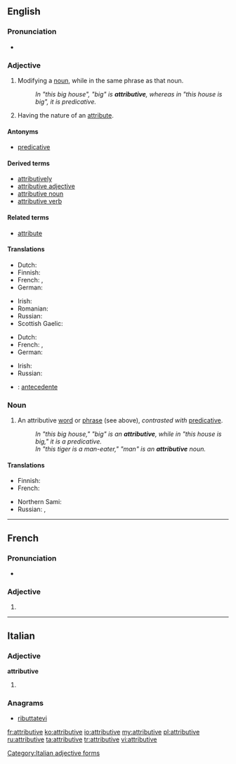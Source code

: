 ==English==

===Pronunciation===
* {{a|US}} {{IPA|/ə.ˈtrɪ.bju.tɪv/|/əˈtɹɪbjuɾɪv/}}

===Adjective===
{{en-adj}}

# {{context|grammar|of a word or phrase}} Modifying a [[noun]], while in the same phrase as that noun.
#: ''In "this big house", "big" is '''attributive''', whereas in "this house is big", it is predicative.''
# Having the nature of an [[attribute]].

====Antonyms====
* [[predicative]]

====Derived terms====
* [[attributively]]
* [[attributive adjective]]
* [[attributive noun]]
* [[attributive verb]]

====Related terms====
* [[attribute]]

====Translations====
{{trans-top|of, or being an attributive}}
* Dutch: {{t+|nl|attributief}}
* Finnish: {{t-|fi|attributiivinen}}
* French: {{t+|fr|attributif|m}}, {{t+|fr|attributive|f}}
* German: {{t+|de|attributiv}}
{{trans-mid}}
* Irish: {{t-|ga|aitreabúideach}}
* Romanian: {{t-|ro|atributiv|m|n}}
* Russian: {{t+|ru|определительный|tr=opredelítel'nyj}}
* Scottish Gaelic: {{t-|gd|buaidh-aithriseach}}
{{trans-bottom}}

{{trans-top|having the nature of an attribute}}
* Dutch: {{t+|nl|attributief}}
* French: {{t+|fr|attributif|m}}, {{t+|fr|attributive|f}}
* German: {{t+|de|attributiv}}
{{trans-mid}}
* Irish: {{t-|ga|cáilíochta}}
* Russian: {{t+|ru|атрибутивный|tr=atributívnyj}}
{{trans-bottom}}

{{checktrans-top}}
* {{ttbc|es}}: [[antecedente]]
{{trans-bottom}}

===Noun===
{{wikipedia}}
{{en-noun}}

# {{context|grammar}} An attributive [[word]] or [[phrase]] (see above), ''contrasted with'' [[predicative]].
#: ''In "this big house," "big" is an '''attributive''', while in "this house is big," it is a predicative.''
#: ''In "this tiger is a man-eater," "man" is an '''attributive''' noun.''

====Translations====
{{trans-top|a word or phrase that modifies a noun and is part of the noun's noun phrase}}
* Finnish: {{t-|fi|attributiivi}}
* French: {{t+|fr|épithète|m}}
{{trans-mid}}
* Northern Sami: {{tø|se|attribuhtta}}
* Russian: {{t+|ru|определение|n|tr=opredelénije|sc=Cyrl}}, {{t-|ru|атрибутив|m|tr=atributív|sc=Cyrl}}
{{trans-bottom}}

----

==French==

===Pronunciation===
* {{audio|Fr-Paris--attributive.ogg|Audio (Paris)}}

===Adjective===
{{fr-adj-form}} {{f}}

# {{feminine of|attributif|lang=fr}}

----

==Italian==

===Adjective===
'''attributive''' {{f}}

# {{feminine plural of|attributivo|lang=it}}

===Anagrams===
* [[ributtatevi#Italian|ributtatevi]]

[[Category:Italian adjective forms]]

[[fr:attributive]]
[[ko:attributive]]
[[io:attributive]]
[[my:attributive]]
[[pl:attributive]]
[[ru:attributive]]
[[ta:attributive]]
[[tr:attributive]]
[[vi:attributive]]